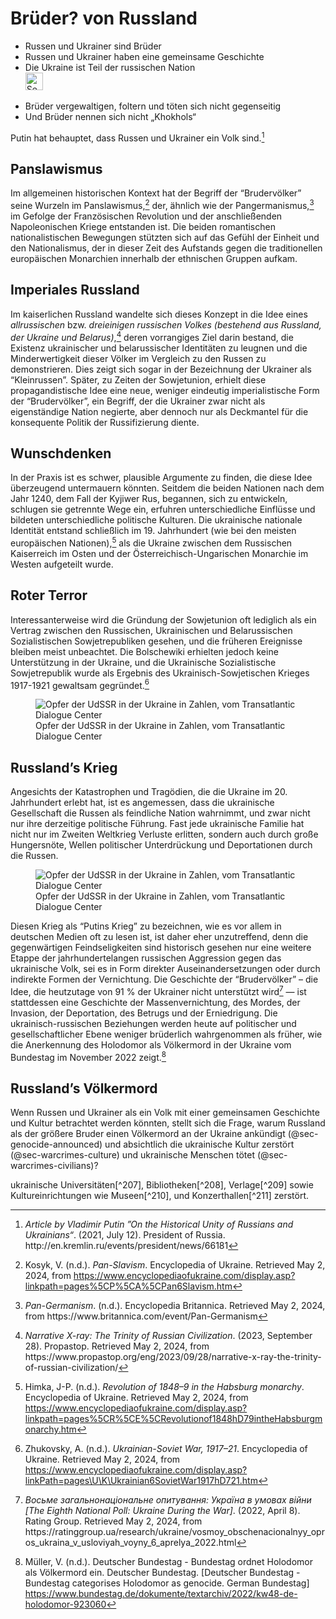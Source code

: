 # Brüder? von Russland {#sec-brothers-russia}

::: {.callout-caution title=„Myth“}
- Russen und Ukrainer sind Brüder
- Russen und Ukrainer haben eine gemeinsame Geschichte
- Die Ukraine ist Teil der russischen Nation
[<br>![Search for topic in EUvsDisinfo](../all_common_img/EUvsDisinfo_400x240.jpg){height=2em}](https://euvsdisinfo.eu/disinformation-cases/?text=brother%20nations&sort=relevance)
:::

::: {.callout-tip title=„Truth“}
- Brüder vergewaltigen, foltern und töten sich nicht gegenseitig
- Und Brüder nennen sich nicht „Khokhols“
:::


Putin hat behauptet, dass Russen und Ukrainer ein Volk sind.[^199] 


## Panslawismus

Im allgemeinen historischen Kontext hat der Begriff der “Brudervölker” seine Wurzeln im Panslawismus,[^200] der, ähnlich wie der Pangermanismus,[^201] im Gefolge der Französischen Revolution und der anschließenden Napoleonischen Kriege entstanden ist. Die beiden romantischen nationalistischen Bewegungen stützten sich auf das Gefühl der Einheit und den Nationalismus, der in dieser Zeit des Aufstands gegen die traditionellen europäischen Monarchien innerhalb der ethnischen Gruppen aufkam.


## Imperiales Russland

Im kaiserlichen Russland wandelte sich dieses Konzept in die Idee eines *allrussischen* bzw. *dreieinigen russischen Volkes (bestehend aus Russland, der Ukraine und Belarus)*,[^202] deren vorrangiges Ziel darin bestand, die Existenz ukrainischer und belarussischer Identitäten zu leugnen und die Minderwertigkeit dieser Völker im Vergleich zu den Russen zu demonstrieren. Dies zeigt sich sogar in der Bezeichnung der Ukrainer als “Kleinrussen”. Später, zu Zeiten der Sowjetunion, erhielt diese propagandistische Idee eine neue, weniger eindeutig imperialistische Form der “Brudervölker”, ein Begriff, der die Ukrainer zwar nicht als eigenständige Nation negierte, aber dennoch nur als Deckmantel für die konsequente Politik der Russifizierung diente.


## Wunschdenken

In der Praxis ist es schwer, plausible Argumente zu finden, die diese Idee überzeugend untermauern könnten. Seitdem die beiden Nationen nach dem Jahr 1240, dem Fall der Kyjiwer Rus, begannen, sich zu entwickeln, schlugen sie getrennte Wege ein, erfuhren unterschiedliche Einflüsse und bildeten unterschiedliche politische Kulturen. Die ukrainische nationale Identität entstand schließlich im 19\. Jahrhundert (wie bei den meisten europäischen Nationen),[^203] als die Ukraine zwischen dem Russischen Kaiserreich im Osten und der Österreichisch-Ungarischen Monarchie im Westen aufgeteilt wurde. 


## Roter Terror

Interessanterweise wird die Gründung der Sowjetunion oft lediglich als ein Vertrag zwischen den Russischen, Ukrainischen und Belarussischen Sozialistischen Sowjetrepubliken gesehen, und die früheren Ereignisse bleiben meist unbeachtet. Die Bolschewiki erhielten jedoch keine Unterstützung in der Ukraine, und die Ukrainische Sozialistische Sowjetrepublik wurde als Ergebnis des Ukrainisch-Sowjetischen Krieges 1917-1921 gewaltsam gegründet.[^204]

![Opfer der UdSSR in der Ukraine in Zahlen, vom Transatlantic Dialogue Center](tdcenter_RedTerror.jpg)


## Russland's Krieg

Angesichts der Katastrophen und Tragödien, die die Ukraine im 20\. Jahrhundert erlebt hat, ist es angemessen, dass die ukrainische Gesellschaft die Russen als feindliche Nation wahrnimmt, und zwar nicht nur ihre derzeitige politische Führung. Fast jede ukrainische Familie hat nicht nur im Zweiten Weltkrieg Verluste erlitten, sondern auch durch große Hungersnöte, Wellen politischer Unterdrückung und Deportationen durch die Russen.

![Opfer der UdSSR in der Ukraine in Zahlen, vom Transatlantic Dialogue Center](tdcenter_RedTerror.jpg)

Diesen Krieg als “Putins Krieg” zu bezeichnen, wie es vor allem in deutschen Medien oft zu lesen ist, ist daher eher unzutreffend, denn die gegenwärtigen Feindseligkeiten sind historisch gesehen nur eine weitere Etappe der jahrhundertelangen russischen Aggression gegen das ukrainische Volk, sei es in Form direkter Auseinandersetzungen oder durch indirekte Formen der Vernichtung. Die Geschichte der “Brudervölker” – die Idee, die heutzutage von 91 % der Ukrainer nicht unterstützt wird[^205] — ist stattdessen eine Geschichte der Massenvernichtung, des Mordes, der Invasion, der Deportation, des Betrugs und der Erniedrigung. Die ukrainisch-russischen Beziehungen werden heute auf politischer und gesellschaftlicher Ebene weniger brüderlich wahrgenommen als früher, wie die Anerkennung des Holodomor als Völkermord in der Ukraine vom Bundestag im November 2022 zeigt.[^206]


## Russland's Völkermord

Wenn Russen und Ukrainer als ein Volk mit einer gemeinsamen Geschichte und Kultur betrachtet werden könnten, stellt sich die Frage, warum Russland als der größere Bruder einen Völkermord an der Ukraine ankündigt (@sec-genocide-announced) und absichtlich die ukrainische Kultur zerstört (@sec-warcrimes-culture) und ukrainische Menschen tötet (@sec-warcrimes-civilians)? 

 ukrainische Universitäten[^207], Bibliotheken[^208], Verlage[^209] sowie Kultureinrichtungen wie Museen[^210], und Konzerthallen[^211] zerstört.


[^199]:  *Article by Vladimir Putin ”On the Historical Unity of Russians and Ukrainians“*. (2021, July 12). President of Russia. http://en.kremlin.ru/events/president/news/66181

[^200]:  Kosyk, V. (n.d.). *Pan-Slavism*. Encyclopedia of Ukraine. Retrieved May 2, 2024, from [https://www.encyclopediaofukraine.com/display.asp?linkpath=pages%5CP%5CA%5CPan6Slavism.htm](https://www.encyclopediaofukraine.com/display.asp?linkpath=pages%5CP%5CA%5CPan6Slavism.htm) 

[^201]:  *Pan-Germanism*. (n.d.). Encyclopedia Britannica. Retrieved May 2, 2024, from https://www.britannica.com/event/Pan-Germanism

[^202]:  *Narrative X-ray: The Trinity of Russian Civilization*. (2023, September 28). Propastop. Retrieved May 2, 2024, from https://www.propastop.org/eng/2023/09/28/narrative-x-ray-the-trinity-of-russian-civilization/

[^203]:  Himka, J-P. (n.d.). *Revolution of 1848–9 in the Habsburg monarchy*. Encyclopedia of Ukraine. Retrieved May 2, 2024, from [https://www.encyclopediaofukraine.com/display.asp?linkpath=pages%5CR%5CE%5CRevolutionof1848hD79intheHabsburgmonarchy.htm](https://www.encyclopediaofukraine.com/display.asp?linkpath=pages%5CR%5CE%5CRevolutionof1848hD79intheHabsburgmonarchy.htm) 

[^204]:  Zhukovsky, A. (n.d.). *Ukrainian-Soviet War, 1917–21*. Encyclopedia of Ukraine. Retrieved May 2, 2024, from [https://www.encyclopediaofukraine.com/display.asp?linkPath=pages\\U\\K\\Ukrainian6SovietWar1917hD721.htm](https://www.encyclopediaofukraine.com/display.asp?linkPath=pages\\U\\K\\Ukrainian6SovietWar1917hD721.htm) 

[^205]:  *Восьме загальнонаціональне опитування: Україна в умовах війни \[The Eighth National Poll: Ukraine During the War\]*. (2022, April 8). Rating Group. Retrieved May 2, 2024, from https://ratinggroup.ua/research/ukraine/vosmoy\_obschenacionalnyy\_opros\_ukraina\_v\_usloviyah\_voyny\_6\_aprelya\_2022.html

[^206]:  Müller, V. (n.d.). Deutscher Bundestag \- Bundestag ordnet Holodomor als Völkermord ein. Deutscher Bundestag. \[Deutscher Bundestag \- Bundestag categorises Holodomor as genocide. German Bundestag\] [https://www.bundestag.de/dokumente/textarchiv/2022/kw48-de-holodomor-923060](https://www.bundestag.de/dokumente/textarchiv/2022/kw48-de-holodomor-923060) 


